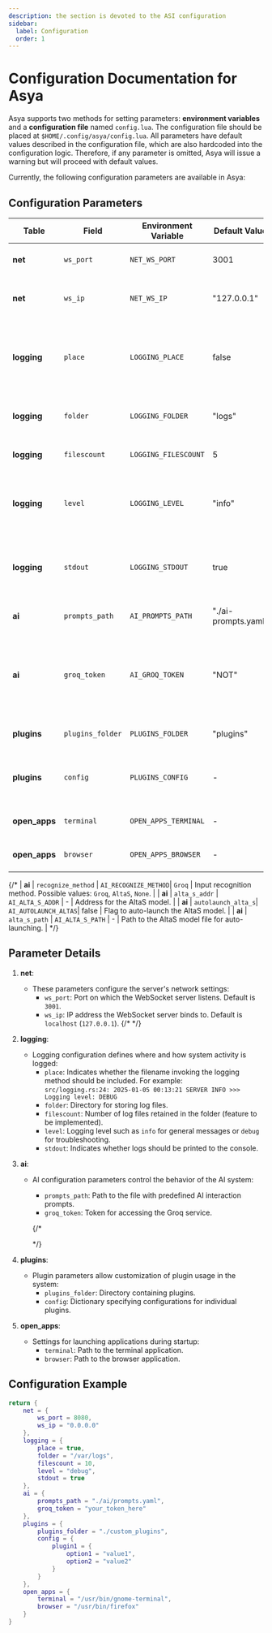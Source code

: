 ```yaml
---
description: the section is devoted to the ASI configuration
sidebar:
  label: Configuration
  order: 1
---
```


# Configuration Documentation for Asya

Asya supports two methods for setting parameters: **environment variables** and a **configuration file** named `config.lua`. The configuration file should be placed at `$HOME/.config/asya/config.lua`. All parameters have default values described in the configuration file, which are also hardcoded into the configuration logic. Therefore, if any parameter is omitted, Asya will issue a warning but will proceed with default values.

Currently, the following configuration parameters are available in Asya:

## Configuration Parameters

| Table         | Field              | Environment Variable | Default Value            | Description |
|---------------|--------------------|----------------------|--------------------------|-------------|
| **net**       | `ws_port`          | `NET_WS_PORT`        | 3001                     | Port for the WebSocket server. |
| **net**       | `ws_ip`            | `NET_WS_IP`          | "127.0.0.1"              | IP address for the WebSocket server. |
| **logging**   | `place`            | `LOGGING_PLACE`      | false                    | Flag to include the filename where the logging method was invoked. |
| **logging**   | `folder`           | `LOGGING_FOLDER`     | "logs"                   | Directory where logs will be stored. |
| **logging**   | `filescount`       | `LOGGING_FILESCOUNT` | 5                        | Number of log files to retain. |
| **logging**   | `level`            | `LOGGING_LEVEL`      | "info"                   | Logging level (e.g., "debug", "info", "warn", "error"). |
| **logging**   | `stdout`           | `LOGGING_STDOUT`     | true                     | Flag to enable logging output to the console (stdout). |
| **ai**        | `prompts_path`     | `AI_PROMPTS_PATH`    | "./ai-prompts.yaml"      | Path to the AI prompts file. |
| **ai**        | `groq_token`       | `AI_GROQ_TOKEN`      | "NOT"                    | Token for accessing the Groq API (command recognition and response generation). |
| **plugins**   | `plugins_folder`   | `PLUGINS_FOLDER`     | "plugins"                | Directory containing plugins. |
| **plugins**   | `config`           | `PLUGINS_CONFIG`     | -                        | Plugin configuration represented as a dictionary. |
| **open_apps** | `terminal`         | `OPEN_APPS_TERMINAL` | -                        | Path to the terminal to be opened. |
| **open_apps** | `browser`          | `OPEN_APPS_BROWSER`  | -                        | Path to the browser to be opened. |


{/* | **ai**        | `recognize_method` | `AI_RECOGNIZE_METHOD`| `Groq`                    | Input recognition method. Possible values: `Groq`, `AltaS`, `None`. |
| **ai**        | `alta_s_addr`      | `AI_ALTA_S_ADDR`     | -                         | Address for the AltaS model. |
| **ai**        | `autolaunch_alta_s`| `AI_AUTOLAUNCH_ALTAS`| false                     | Flag to auto-launch the AltaS model. |
| **ai**        | `alta_s_path`      | `AI_ALTA_S_PATH`     | -                         | Path to the AltaS model file for auto-launching. | */}


## Parameter Details

1. **net**:
   - These parameters configure the server's network settings:
     - `ws_port`: Port on which the WebSocket server listens. Default is `3001`.
     - `ws_ip`: IP address the WebSocket server binds to. Default is `localhost` (`127.0.0.1`).
     {/* <!-- - `proxy_addr`: Proxy address (to be implemented in the future). --> */}

2. **logging**:
   - Logging configuration defines where and how system activity is logged:
     - `place`: Indicates whether the filename invoking the logging method should be included. For example:  
       ```src/logging.rs:24: 2025-01-05 00:13:21 SERVER INFO >>> Logging level: DEBUG```
     - `folder`: Directory for storing log files.
     - `filescount`: Number of log files retained in the folder (feature to be implemented).
     - `level`: Logging level such as `info` for general messages or `debug` for troubleshooting.
     - `stdout`: Indicates whether logs should be printed to the console.

3. **ai**:
   - AI configuration parameters control the behavior of the AI system:
     - `prompts_path`: Path to the file with predefined AI interaction prompts.
     - `groq_token`: Token for accessing the Groq service.


     {/* <!-- - `recognize_method`: Input recognition method, which can be set to `Groq`, `AltaS`, or disabled (`None`). -->
     <!-- - `alta_s_addr`: Address where the AltaS model is hosted. -->
     <!-- - `autolaunch_alta_s`: Flag to automatically launch the AltaS model. -->
     <!-- - `alta_s_path`: Path to the AltaS model file for automatic launching. --> */}


4. **plugins**:
   - Plugin parameters allow customization of plugin usage in the system:
     - `plugins_folder`: Directory containing plugins.
     - `config`: Dictionary specifying configurations for individual plugins.

5. **open_apps**:
   - Settings for launching applications during startup:
     - `terminal`: Path to the terminal application.
     - `browser`: Path to the browser application.

## Configuration Example

```lua
return {
    net = {
        ws_port = 8080,
        ws_ip = "0.0.0.0"
    },
    logging = {
        place = true,
        folder = "/var/logs",
        filescount = 10,
        level = "debug",
        stdout = true
    },
    ai = {
        prompts_path = "./ai/prompts.yaml",
        groq_token = "your_token_here"
    },
    plugins = {
        plugins_folder = "./custom_plugins",
        config = {
            plugin1 = {
                option1 = "value1",
                option2 = "value2"
            }
        }
    },
    open_apps = {
        terminal = "/usr/bin/gnome-terminal",
        browser = "/usr/bin/firefox"
    }
}
```